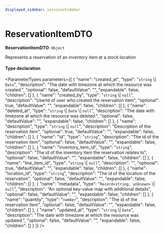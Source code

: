 ```yaml
---
displayed_sidebar: servicesSidebar
---
```



# ReservationItemDTO

 **ReservationItemDTO**: `Object`

Represents a reservation of an inventory item at a stock location

#### Type declaration

<ParameterTypes parameters={[
  {
    "name": "created_at",
    "type": "`string` \\| `Date`",
    "description": "The date with timezone at which the resource was created.",
    "optional": false,
    "defaultValue": "",
    "expandable": false,
    "children": []
  },
  {
    "name": "created_by",
    "type": "`string` \\| `null`",
    "description": "UserId of user who created the reservation item",
    "optional": true,
    "defaultValue": "",
    "expandable": false,
    "children": []
  },
  {
    "name": "deleted_at",
    "type": "`string` \\| `Date` \\| `null`",
    "description": "The date with timezone at which the resource was deleted.",
    "optional": false,
    "defaultValue": "",
    "expandable": false,
    "children": []
  },
  {
    "name": "description",
    "type": "`string` \\| `null`",
    "description": "Description of the reservation item",
    "optional": true,
    "defaultValue": "",
    "expandable": false,
    "children": []
  },
  {
    "name": "id",
    "type": "`string`",
    "description": "The id of the reservation item",
    "optional": false,
    "defaultValue": "",
    "expandable": false,
    "children": []
  },
  {
    "name": "inventory_item_id",
    "type": "`string`",
    "description": "The id of the inventory item the reservation relates to",
    "optional": false,
    "defaultValue": "",
    "expandable": false,
    "children": []
  },
  {
    "name": "line_item_id",
    "type": "`string` \\| `null`",
    "description": "",
    "optional": true,
    "defaultValue": "",
    "expandable": false,
    "children": []
  },
  {
    "name": "location_id",
    "type": "`string`",
    "description": "The id of the location of the reservation",
    "optional": false,
    "defaultValue": "",
    "expandable": false,
    "children": []
  },
  {
    "name": "metadata",
    "type": "`Record<string, unknown>` \\| `null`",
    "description": "An optional key-value map with additional details",
    "optional": false,
    "defaultValue": "",
    "expandable": false,
    "children": []
  },
  {
    "name": "quantity",
    "type": "`number`",
    "description": "The id of the reservation item",
    "optional": false,
    "defaultValue": "",
    "expandable": false,
    "children": []
  },
  {
    "name": "updated_at",
    "type": "`string` \\| `Date`",
    "description": "The date with timezone at which the resource was updated.",
    "optional": false,
    "defaultValue": "",
    "expandable": false,
    "children": []
  }
]} />
